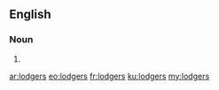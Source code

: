 ==English==

===Noun===
{{head|en}}

# {{plural of|lodger}}

[[ar:lodgers]]
[[eo:lodgers]]
[[fr:lodgers]]
[[ku:lodgers]]
[[my:lodgers]]